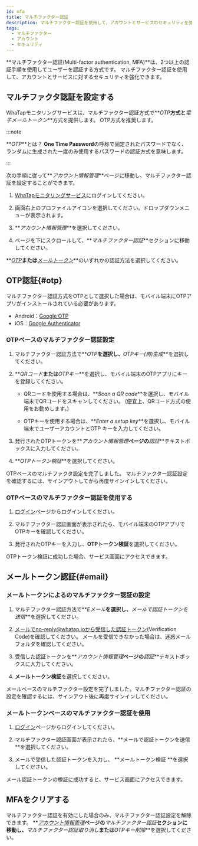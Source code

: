 ```yaml
---
id: mfa
title: マルチファクター認証
description: マルチファクター認証を使用して、アカウントとサービスのセキュリティを強化できます。
tags:
  - マルチファクター
  - アカウント
  - セキュリティ
---
```


**マルチファクター認証(Multi-factor authentication, MFA)**は、2つ以上の認証手順を使用してユーザーを認証する方式です。 マルチファクター認証を使用して、アカウントとサービスに対するセキュリティを強化できます。

## マルチファクタ認証を設定する

WhaTapモニタリングサービスは、マルチファクター認証方式で**_OTP_**方式と**_電子メールトークン_**方式を提供します。 OTP方式を推奨します。

:::note

**_OTP_**とは？ **One Time Password**の呼称で固定されたパスワードでなく、ランダムに生成された一度のみ使用するパスワードの認証方式を意味します。

:::

次の手順に従って**_アカウント情報管理_**ページに移動し、マルチファクター認証を設定することができます。

1.  [WhaTapモニタリングサービス](https://service.whatap.io)にログインしてください。

2.  画面右上のプロファイルアイコンを選択してください。ドロップダウンメニューが表示されます。

3.  **_アカウント情報管理_**を選択してください。

4.  ページを下にスクロールして、**_マルチファクター認証_**セクションに移動してください。

    <ImgLang img='account-mfa-section.png' desc='マルチファクター認証' />

**_[OTP](#otp)_**または**_[メールトークン](#email)_**のいずれかの認証方法を選択してください。

## OTP認証{#otp}

マルチファクター認証方式をOTPとして選択した場合は、モバイル端末にOTPアプリがインストールされている必要があります。

-   Android：[Google OTP](https://play.google.com/store/apps/details?id=com.google.android.apps.authenticator2)
-   iOS：[Google Authenticator](https://apps.apple.com/app/google-authenticator/id388497605)

### OTPベースのマルチファクター認証設定

<ImgLang img='account-mfa-otp.png' desc='OTP 認証選択' />

1.  マルチファクター認証方法で**_OTP_**を選択し、**_OTPキー(再)生成_**を選択してください。

2.  **_QRコード_**または**_OTPキー_**を選択し、モバイル端末のOTPアプリにキーを登録してください。

    -   QRコードを使用する場合は、**_Scan a QR code_**を選択し、モバイル端末でQRコードをスキャンしてください。 (便宜上、QRコード方式の使用をお勧めします。)

    -   OTPキーを使用する場合は、**_Enter a setup key_**を選択し、モバイル端末でユーザーアカウントとOTP キーを入力してください。

    <ImgLang img='account-mfa-google.png' desc='Google OTPアプリ' />

3.  発行されたOTPトークンを**_アカウント情報管理_**ページの**_認証_**テキストボックスに入力してください。 

4.  **_OTPトークン検証_**を選択してください。

OTPベースのマルチファクタ設定を完了しました。 マルチファクター認証設定を確認するには、サインアウトしてから再度サインインしてください。

### OTPベースのマルチファクター認証を使用する

1.  [ログイン](https://service.whatap.io/account/login)ページからログインしてください。

2.  マルチファクター認証画面が表示されたら、モバイル端末のOTPアプリでOTPキーを確認してください。

3.  発行されたOTPキーを入力し、**OTPトークン検証**を選択してください。

OTPトークン検証に成功した場合、サービス画面にアクセスできます。

## メールトークン認証{#email}

### メールトークンによるのマルチファクター認証の設定

<ImgLang img='account-mfa-email.png' desc='メールトークン認証選択' />

1.  マルチファクター認証方法で**_Eメール_**を選択し、**_メールで認証トークンを送信_**を選択してください。

2.  メールでno-reply@whatap.ioから受信した認証トークン(Verification Code)を確認してください。 メールを受信できなかった場合は、迷惑メールフォルダを確認してください。

3.  受信した認証トークンを**_アカウント情報管理_**ページの**_認証_**テキストボックスに入力してください。 

4.  **メールトークン検証**を選択してください。

メールベースのマルチファクター設定を完了しました。マルチファクター認証の設定を確認するには、サインアウト後に再度サインインしてください。

### メールトークンベースのマルチファクター認証を使用

1.  [ログイン](https://service.whatap.io/account/login)ページからログインしてください。

2.  マルチファクター認証画面が表示されたら、**メールで認証トークンを送信 **を選択してください。

3.  メールで受信した認証トークンを入力し、 **メールトークン検証 **を選択してください。

メール認証トークンの検証に成功すると、サービス画面にアクセスできます。

## MFAをクリアする

<ImgLang img='account-mfa-disable.png' desc='MFAをクリアする' />

マルチファクター認証を有効にした場合のみ、マルチファクター認証設定を解除できます。 **_[アカウント情報管理](https://service.whatap.io/v2/account/management)_**ページの**_マルチファクター認証_**セクションに移動し、**_マルチファクター認証取り消し_**または**_OTPキー削除_**を選択してください。
